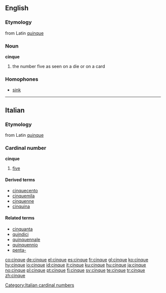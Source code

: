 ==English==

===Etymology===
from Latin [[quinque]]

===Noun===
'''cinque'''

# the number five as seen on a die or on a card

===Homophones===
* [[sink]]

----

==Italian==

===Etymology===
from Latin [[quinque]]

===Cardinal number===
'''cinque'''

# [[five]]

====Derived terms====
*[[cinquecento]]
*[[cinquemila]]
*[[cinquenne]]
*[[cinquina]]

====Related terms====
*[[cinquanta]]
*[[quindici]]
*[[quinquennale]]
*[[quinquennio]]
*[[penta-#Italian|penta-]]

[[Category:Italian cardinal numbers]]

[[co:cinque]]
[[de:cinque]]
[[el:cinque]]
[[es:cinque]]
[[fr:cinque]]
[[gl:cinque]]
[[ko:cinque]]
[[hy:cinque]]
[[io:cinque]]
[[id:cinque]]
[[it:cinque]]
[[ku:cinque]]
[[hu:cinque]]
[[ja:cinque]]
[[no:cinque]]
[[pl:cinque]]
[[pt:cinque]]
[[fi:cinque]]
[[sv:cinque]]
[[te:cinque]]
[[tr:cinque]]
[[zh:cinque]]
